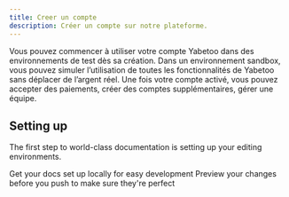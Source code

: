 ```yaml
---
title: Creer un compte
description: Créer un compte sur notre plateforme.
---
```


Vous pouvez commencer à utiliser votre compte Yabetoo dans des environnements de test dès sa création. Dans un environnement sandbox, vous pouvez simuler l’utilisation de toutes les fonctionnalités de Yabetoo sans déplacer de l’argent réel. Une fois votre compte activé, vous pouvez accepter des paiements, créer des comptes supplémentaires, gérer une équipe.

## Setting up

The first step to world-class documentation is setting up your editing environments.

<CardGroup cols={2}>
  <Card
    title="Activer votre compte"
    icon="pen-to-square"
    href="/account/activate"
  >
    Get your docs set up locally for easy development
  </Card>
  <Card
    title="Preview Changes"
    icon="image"
    href="https://mintlify.com/docs/development"
  >
    Preview your changes before you push to make sure they're perfect
  </Card>
</CardGroup>